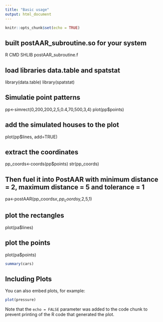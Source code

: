 ```yaml
---
title: "Basic usage"
output: html_document
---
```


```r
knitr::opts_chunk$set(echo = TRUE)
```

## built postAAR_subroutine.so for your system

R CMD SHLIB postAAR_subroutine.f

## load libraries data.table and spatstat
library(data.table)
library(spatstat)

## Simulatie point patterns

pp<-simrect(0,200,200,2,5,0.4,70,500,3,4)
plot(pp$points)

## add the simulated houses to the plot

plot(pp$lines, add=TRUE)

## extract the coordinates

pp_coords<-coords(pp$points)
str(pp_coords)

## Then fuel it into PostAAR with minimum distance = 2, maximum distance = 5 and tolerance = 1

pa<-postAAR(pp_coords$x,pp_coords$y,2,5,1)

## plot the rectangles
plot(pa$lines)

## plot the points
plot(pa$points)

```r
summary(cars)
```

## Including Plots

You can also embed plots, for example:

```r
plot(pressure)
```

Note that the `echo = FALSE` parameter was added to the code chunk to prevent printing of the R code that generated the plot.
